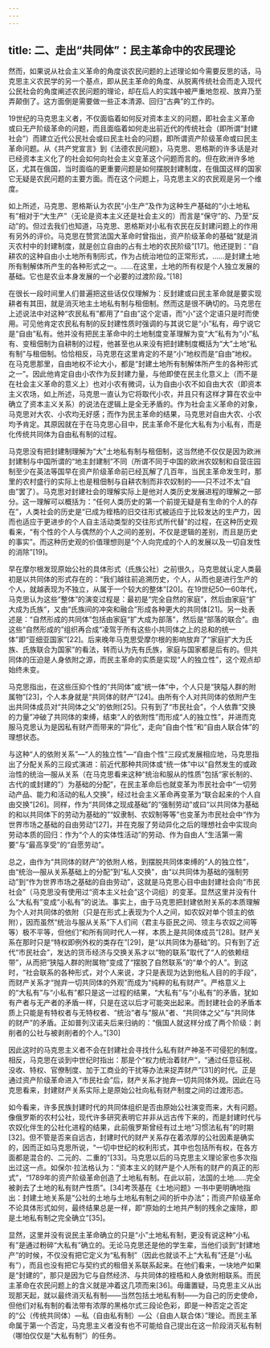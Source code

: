 ```yaml
---
---
---
```

title: 二、走出“共同体”：民主革命中的农民理论
---




然而，如果说从社会主义革命的角度谈农民问题的上述理论如今需要反思的话，马克思主义农民学的另一个基点，即从民主革命的角度、从脱离传统社会而走入现代公民社会的角度阐述农民问题的理论，却在后人的实践中被严重地忽视、放弃乃至弄颠倒了。这方面倒是需要做一些正本清源、回归“古典”的工作的。

19世纪的马克思主义者，不仅面临着如何反对资本主义的问题，即社会主义革命或曰无产阶级革命的问题，而且面临着如何走出前近代的传统社会（即所谓“封建社会”）而建立近代公民社会或曰民主社会的问题，即所谓资产阶级革命或曰民主革命问题。从《共产党宣言》到《法德农民问题》，马克思、恩格斯的许多话是对已经资本主义化了的社会如何向社会主义变革这个问题而言的。但在欧洲许多地区，尤其在俄国，当时面临的更重要问题是如何摆脱封建制度，在俄国这样的国家它无疑是农民问题的主要方面。而在这个问题上，马克思主义的农民观是另一个维度。

如上所述，马克思、恩格斯认为农民“小生产”及作为这种生产基础的“小土地私有”相对于“大生产”（无论是资本主义还是社会主义的）而言是“保守”的、乃至“反动”的。但过去我们也知道，马克思、恩格斯对小私有农民在反封建问题上的作用有另外的评价。马克思在赞赏法国大革命时曾指出，资产阶级革命的基础“就是消灭农村中的封建制度，就是创立自由的占有土地的农民阶级”[17]。他还提到：“自耕农的这种自由小土地所有制形式，作为占统治地位的正常形式，……是封建土地所有制解体所产生的各种形式之一。……在这里，土地的所有权是个人独立发展的基础。它也是农业本身发展的一个必要的过渡阶段。”[18]

在很长一段时间里人们普遍把这些话仅仅理解为：反封建或曰民主革命就是要实现耕者有其田，就是消灭地主土地私有制与租佃制。然而这是很不确切的。马克思在上述说法中对这种“农民私有”都用了“自由”这个定语，而“小”这个定语只是时而使用。可见他肯定农民私有制的反封建性质时强调的与其说它是“小”私有，毋宁说它是“自由”私有。他并没有把民主革命中的土地制度变革理解为变“大”私有为“小”私有、变租佃制为自耕制的过程，他甚至也从来没有把封建制度概括为“大”土地“私有制”与租佃制。恰恰相反，马克思在这里肯定的不是“小”地权而是“自由”地权。在马克思那里，自由地权不论大小，都是“封建土地所有制解体所产生的各种形式之一”。因此他肯定自由小农作为反封建力量，与他即使在民主化意义上（而不是在社会主义革命的意义上）也对小农有微词，认为自由小农不如自由大农（即资本主义农场，如上所述，马克思一直认为它将取代小农，并且只有这样才算在农业中确立了资本主义关系）的说法在逻辑上是全无矛盾的。作为社会主义革命的对象，马克思对大农、小农均无好感；而作为民主革命的结果，马克思对自由大农、小农均予肯定。其原因就在于在马克思心目中，民主革命不是化大私有为小私有，而是化传统共同体为自由私有制的过程。

马克思没有把封建制理解为“大”土地私有制与租佃制，这当然绝不仅仅是因为欧洲封建制与中国所谓的“地主封建制”不同（所谓不同于中国的欧洲农奴制和自营庄园制至少在英法等国早在资产阶级革命前已经瓦解了几百年，当民主革命发生时，那里的农村盛行的实际上也是租佃制与自耕农制而非农奴制的——只不过不太“自由”罢了）。马克思对封建社会的理解实际上是他对人类历史发展进程的理解之一部分。这一理解可以概括为：“任何人类历史的第一个前提无疑是有生命的个人的存在”，人类社会的历史是“已成为桎梏的旧交往形式被适应于比较发达的生产力，因而也适应于更进步的个人自主活动类型的交往形式所代替”的过程，在这种历史观看来，“有个性的个人与偶然的个人之间的差别，不仅是逻辑的差别，而且是历史的事实”。而这种历史观的价值理想则是“个人向完成的个人的发展以及一切自发性的消除”[19]。

早在摩尔根发现原始公社的具体形式（氏族公社）之前很久，马克思就认定人类最初是以共同体的形式存在的：“我们越往前追溯历史，个人，从而也是进行生产的个人，就越表现为不独立，从属于一个较大的整体”[20]。在19世纪50—60年代，马克思认为这些“整体”的演变过程是：最初是“完全自然的家庭”，然后由家庭“扩大成为氏族”，又由“氏族间的冲突和融合”形成各种更大的共同体[21]。另一处表述是：“自然形成的共同体”包括由家庭“扩大成为部落”，然后是“部落的联合”。由这些“自然形成的”组织再合成“凌驾于所有这些小共同体之上的总和的统一体”即“亚细亚国家”[22]。后来晚年马克思受摩尔根的影响放弃了“家庭扩大为氏族、氏族联合为国家”的看法，转而认为先有氏族，家庭与国家都是后有的。但共同体的压迫是人身依附之源，而民主革命的实质是实现“人的独立性”，这个观点却始终未变。

马克思指出，在这些压抑个性的“共同体”或“统一体”中，个人只是“狭隘人群的附属物”[23]，个人本身就是“共同体的财产”[24]。由所有个人对共同体的依附产生出共同体成员对“共同体之父”的依附[25]。只有到了“市民社会”，个人依靠“交换的力量”冲破了共同体的束缚，结束“人的依附性”而形成“人的独立性”，并进而克服马克思认为是因私有财产而带来的“异化”，走向“自由个性”和“自由人联合体”的理想状态。

与这种“人的依附关系”—“人的独立性”—“自由个性”三段式发展相应地，马克思指出了分配关系的三段式演进：前近代那种共同体或“统一体”中以“自然发生的或政治性的统治—服从关系（在马克思看来这种“统治和服从的性质”包括“家长制的、古代的或封建的”）为基础的分配”，在民主革命后也就变革为市民社会中“一切劳动产品、能力和活动的私人交换”，经过社会主义革命再变革为“联合起来的个人自由交换”[26]。同样，作为“共同体之现成基础”的“强制劳动”或曰“以共同体为基础的和以共同体下的劳动为基础的”“奴隶制、农奴制等等”也变革为市民社会中“作为世界市场之基础的自由劳动”[27]，并在克服了劳动异化之后的理想社会中实现向劳动本质的回归：作为“个人的实体性活动”的劳动、作为自由人“生活第一需要”与“最高享受”的“自愿劳动”。

总之，由作为“共同体的财产”的依附人格，到摆脱共同体束缚的“人的独立性”，由“统治—服从关系基础上的分配”到“私人交换”，由“以共同体为基础的强制劳动”到“作为世界市场之基础的自由劳动”，这就是马克思心目中由封建社会向“市民社会”（马克思没有使用过“资本主义社会”这个词组）的变革。显然这里并没有什么“大私有”变成“小私有”的说法。事实上，由于马克思把封建依附关系的本质理解为个人对共同体的依附（只是在形式上表现为个人之间，如农奴对单个领主的依附），因而虽然“统治与服从关系”下人们间（君主与臣民之间、领主与农奴之间等等）极不平等，但他们“和所有同时代人一样，本质上是共同体成员”[28]。财产关系在那时只是“特权即例外权的类存在”[29]，是“以共同体为基础”的。只有到了近代“市民社会”，发达的货币经济与交换关系才以“物的联系”取代了“人的依赖纽带”，从而把“狭隘人群的附属物”变成了“摆脱了自然联系”的“单个的人”。到这时，“社会联系的各种形式，对个人来说，才只是表现为达到他私人目的的手段”，而财产关系才“抛弃一切共同体的外观”而成为“纯粹的私有财产”。严格意义上的“大私有”与“小私有”都只是这一过程的结果，“大私有”与“小私有”的矛盾，犹如有产者与无产者的矛盾一样，只是在这以后才可能突出起来。而封建社会的矛盾本质上只能是有特权者与无特权者、“统治”者与“服从”者、“共同体之父”与“共同体的财产”的矛盾。正如普列汉诺夫后来归纳的：“俄国人就这样分成了两个阶级：剥削者的公社与被剥削者的个人。”[30]

因此这时的马克思主义者不会在封建社会寻找什么私有财产神圣不可侵犯的制度。相反，马克思在谈到中世纪时指出：那是个“权力统治着财产”，“通过任意征税、没收、特权、官僚制度、加于工商业的干扰等办法来捉弄财产”[31]的时代。正是通过资产阶级革命进入“市民社会”后，财产关系才抛弃一切共同体外观。因此在马克思看来，封建财产关系实际上是原始公社向私有财产制度之间的过渡形态。

如今看来，许多民族封建时代的共同体组织是否由原始公社演变而来，大有问题。像俄罗斯的农村公社，现代许多研究表明它并非从远古传下来的，而是封建时代与农奴化伴生的公社化进程的结果，此前俄罗斯曾经有过土地“习惯法私有”的时期[32]。但不管是否来自远古，封建时代的财产关系存在着浓厚的公社因素是确实的，因而正如马克思所说，“一切中世纪的权利形式，其中也包括所有权，在各方面都是混合的、二元的、二重的”[33]。马克思以后的马克思主义理论家也多次指出过这一点。如保尔·拉法格认为：“资本主义的财产是个人所有的财产的真正的形式”，“1789年的资产阶级革命创造了土地私有制。在此以前，法国的土地……完全被剥去了土地的私有财产性质”。[34]考茨基在《土地问题》一书中更明确地指出：封建土地关系是“公社的土地与土地私有制之间的折中办法”；而资产阶级革命不论具体形式如何，最终结果总是一样，即“原始的土地共产制的残余之废除，即是土地私有制之完全确立”[35]。

显然，这里并没有说民主革命确立的只是“小”土地私有制，更没有说这种“小私有”是通过粉碎“大私有”确立的。无论马克思还是他的学生辈，当他们谈到“封建地产”的时候，不仅没有把它定义为“私有制”（因此也就谈不上“大私有”还是“小私有”），而且也没有把它与契约式的租佃关系联系起来。在他们看来，一块地产如果是“封建的”，那只是因为它与自然经济、与共同体的桎梏和人身依附相联系。而民主革命在农民问题上的含义就是冲着这几项而来[36]。毋庸置疑，马克思主义从出现那天起，就以最终消灭私有制——当然包括土地私有制——为自己的历史使命，但他们对私有制的看法带有浓厚的黑格尔式三段论色彩，即是一种否定之否定的“公（传统共同体）—私（自由私有制）—公（自由人联合体）”理论。而民主革命属于第一个否定，马克思主义者没有也不可能给自己提出在这一阶段消灭私有制（哪怕仅仅是“大私有制”）的任务。